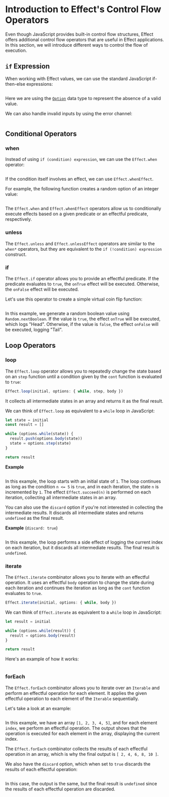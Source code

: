 # Introduction to Effect's Control Flow Operators

Even though JavaScript provides built-in control flow structures, Effect offers additional control flow operators that are useful in Effect applications. In this section, we will introduce different ways to control the flow of execution.

## `if` Expression

When working with Effect values, we can use the standard JavaScript if-then-else expressions:

```ts file=<rootDir>/src/guide/control-flow/if-expression.ts

```

Here we are using the [`Option`](./data-types/option) data type to represent the absence of a valid value.

We can also handle invalid inputs by using the error channel:

```ts file=<rootDir>/src/guide/control-flow/if-expression-error-channel.ts

```

## Conditional Operators

### when

Instead of using `if (condition) expression`, we can use the `Effect.when` operator:

```ts file=<rootDir>/src/guide/control-flow/when.ts

```

If the condition itself involves an effect, we can use `Effect.whenEffect`.

For example, the following function creates a random option of an integer value:

```ts file=<rootDir>/src/guide/control-flow/whenEffect.ts

```

The `Effect.when` and `Effect.whenEffect` operators allow us to conditionally execute effects based on a given predicate or an effectful predicate, respectively.

### unless

The `Effect.unless` and `Effect.unlessEffect` operators are similar to the `when*` operators, but they are equivalent to the `if (!condition) expression` construct.

### if

The `Effect.if` operator allows you to provide an effectful predicate. If the predicate evaluates to `true`, the `onTrue` effect will be executed. Otherwise, the `onFalse` effect will be executed.

Let's use this operator to create a simple virtual coin flip function:

```ts file=<rootDir>/src/guide/control-flow/if.ts

```

In this example, we generate a random boolean value using `Random.nextBoolean`. If the value is `true`, the effect `onTrue` will be executed, which logs "Head". Otherwise, if the value is `false`, the effect `onFalse` will be executed, logging "Tail".

## Loop Operators

### loop

The `Effect.loop` operator allows you to repeatedly change the state based on an `step` function until a condition given by the `cont` function is evaluated to `true`:

```ts
Effect.loop(initial, options: { while, step, body })
```

It collects all intermediate states in an array and returns it as the final result.

We can think of `Effect.loop` as equivalent to a `while` loop in JavaScript:

```ts
let state = initial
const result = []

while (options.while(state)) {
  result.push(options.body(state))
  state = options.step(state)
}

return result
```

**Example**

```ts file=<rootDir>/src/guide/control-flow/loop.ts

```

In this example, the loop starts with an initial state of `1`. The loop continues as long as the condition `n <= 5` is `true`, and in each iteration, the state `n` is incremented by `1`. The effect `Effect.succeed(n)` is performed on each iteration, collecting all intermediate states in an array.

You can also use the `discard` option if you're not interested in collecting the intermediate results. It discards all intermediate states and returns `undefined` as the final result.

**Example** (`discard: true`)

```ts file=<rootDir>/src/guide/control-flow/loop-discard.ts

```

In this example, the loop performs a side effect of logging the current index on each iteration, but it discards all intermediate results. The final result is `undefined`.

### iterate

The `Effect.iterate` combinator allows you to iterate with an effectful operation. It uses an effectful `body` operation to change the state during each iteration and continues the iteration as long as the `cont` function evaluates to `true`.

```ts
Effect.iterate(initial, options: { while, body })
```

We can think of `Effect.iterate` as equivalent to a `while` loop in JavaScript:

```ts
let result = initial

while (options.while(result)) {
  result = options.body(result)
}

return result
```

Here's an example of how it works:

```ts file=<rootDir>/src/guide/control-flow/iterate.ts

```

### forEach

The `Effect.forEach` combinator allows you to iterate over an `Iterable` and perform an effectful operation for each element.
It applies the given effectful operation to each element of the `Iterable` sequentially.

Let's take a look at an example:

```ts file=<rootDir>/src/guide/control-flow/forEach.ts

```

In this example, we have an array `[1, 2, 3, 4, 5]`, and for each element `index`, we perform an effectful operation. The output shows that the operation is executed for each element in the array, displaying the current index.

The `Effect.forEach` combinator collects the results of each effectful operation in an array, which is why the final output is `[ 2, 4, 6, 8, 10 ]`.

We also have the `discard` option, which when set to `true` discards the results of each effectful operation:

```ts file=<rootDir>/src/guide/control-flow/forEach-discard.ts

```

In this case, the output is the same, but the final result is `undefined` since the results of each effectful operation are discarded.
